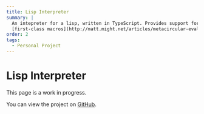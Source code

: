 ```yaml
---
title: Lisp Interpreter
summary: |
  An intepreter for a lisp, written in TypeScript. Provides support for
  [first-class macros](http://matt.might.net/articles/metacircular-evaluation-and-first-class-run-time-macros/).
order: 2
tags:
  - Personal Project
---
```


# Lisp Interpreter

This page is a work in progress.

You can view the project on [GitHub](https://github.com/WhiteAbeLincoln/lisp-interpreter).
